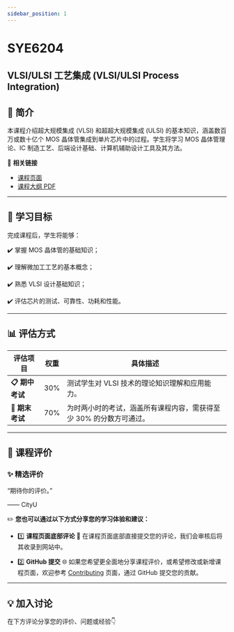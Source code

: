 ```yaml
---
sidebar_position: 1
---
```


# SYE6204
## VLSI/ULSI 工艺集成 (VLSI/ULSI Process Integration)

## **📘 简介**
本课程介绍超大规模集成 (VLSI) 和超超大规模集成 (ULSI) 的基本知识，涵盖数百万或数十亿个 MOS 晶体管集成到单片芯片中的过程。学生将学习 MOS 晶体管理论、IC 制造工艺、后端设计基础、计算机辅助设计工具及其方法。

🔗 **相关链接**
- [课程页面](https://www.cityu.edu.hk/catalogue/pg/202425/course/SYE6204.htm)
- [课程大纲 PDF](https://www.cityu.edu.hk/catalogue/pg/202425/course/SYE6204.pdf)

---

## **🎯 学习目标**

完成课程后，学生将能够：

✔️ 掌握 MOS 晶体管的基础知识；

✔️ 理解微加工工艺的基本概念；

✔️ 熟悉 VLSI 设计基础知识；

✔️ 评估芯片的测试、可靠性、功耗和性能。

---

## **📊 评估方式**

| **评估项目**           | **权重** | **具体描述**                                                                                       |
|-----------------------|---------|---------------------------------------------------------------------------------------------------|
| **📋 期中考试**         | 30%      | 测试学生对 VLSI 技术的理论知识理解和应用能力。                                                        |
| **📝 期末考试**         | 70%      | 为时两小时的考试，涵盖所有课程内容，需获得至少 30% 的分数方可通过。                                          |

---

## **💬 课程评价**

### ✨ **精选评价**
<div className={commentStyles.commentBox}>
    <p className={commentStyles.commentText}>
        “期待你的评价。”
    </p>
    <p className={commentStyles.commentAuthor}>—— CityU</p>
</div>

✏️ **您也可以通过以下方式分享您的学习体验和建议：**

- 1️⃣ **课程页面底部评论**
💬 在课程页面底部直接提交您的评论，我们会审核后将其收录到网站中。

- 2️⃣ **GitHub 提交**
🌐 如果您希望更全面地分享课程评价，或希望修改或新增课程页面，欢迎参考 [Contributing](/contributing) 页面，通过 GitHub 提交您的贡献。

---

## **💡 加入讨论**

在下方评论分享您的评价、问题或经验👇
<Utterances />